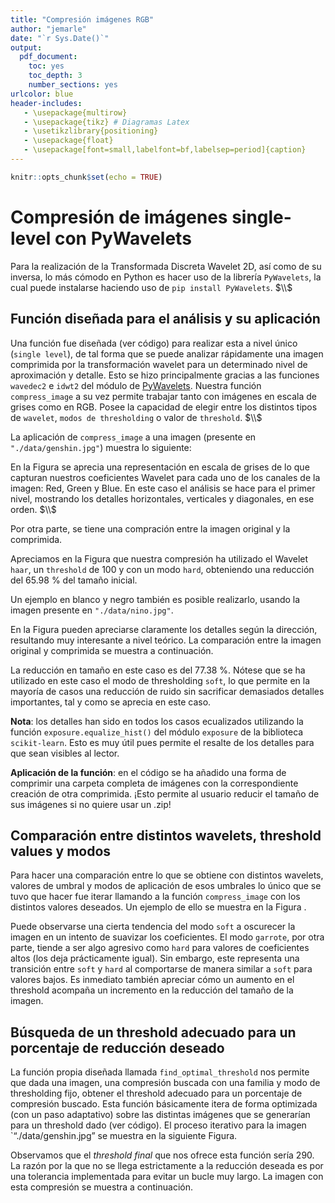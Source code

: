 ```yaml
---
title: "Compresión imágenes RGB"
author: "jemarle"
date: "`r Sys.Date()`"
output: 
  pdf_document:
    toc: yes
    toc_depth: 3
    number_sections: yes
urlcolor: blue
header-includes:
   - \usepackage{multirow}
   - \usepackage{tikz} # Diagramas Latex
   - \usetikzlibrary{positioning}
   - \usepackage{float}
   - \usepackage[font=small,labelfont=bf,labelsep=period]{caption} 
---
```


```r
knitr::opts_chunk$set(echo = TRUE)
```

# Compresión de imágenes single-level con PyWavelets

Para la realización de la Transformada Discreta Wavelet 2D, así como de su inversa, lo más cómodo en Python es hacer uso de la librería `PyWavelets`, la cual puede instalarse haciendo uso de `pip install PyWavelets`. $\\$

## Función diseñada para el análisis y su aplicación

Una función fue diseñada (ver código) para realizar esta a nivel único (`single level`), de tal forma que se puede analizar rápidamente una imagen comprimida por la transformación wavelet para un determinado nivel de aproximación y detalle. Esto se hizo principalmente gracias a las funciones `wavedec2` e `idwt2` del módulo de [PyWavelets](https://pywavelets.readthedocs.io/en/latest/ref/2d-dwt-and-idwt.html). Nuestra función `compress_image` a su vez permite trabajar tanto con imágenes en escala de grises como en RGB. Posee la capacidad de elegir entre los distintos tipos de `wavelet`, `modos de thresholding` o valor de `threshold`. $\\$

La aplicación de `compress_image` a una imagen (presente en `"./data/genshin.jpg"`) muestra lo siguiente:

\begin{figure}[H]
  \centering
  \includegraphics[width=0.8\textwidth]{./data/Memoria/Compress_image_genshin.png}
  \caption{Visualización de la aproximación y de los detalles horizontales, verticales y diagonales en una fotografía en RGB.}
  \label{fig:compress_image_1}
\end{figure}

En la Figura \ref{fig:compress_image_1} se aprecia una representación en escala de grises de lo que capturan nuestros coeficientes Wavelet para cada uno de los canales de la imagen: Red, Green y Blue. En este caso el análisis se hace para el primer nivel, mostrando los detalles horizontales, verticales y diagonales, en ese orden. $\\$

Por otra parte, se tiene una compración entre la imagen original y la comprimida.

\begin{figure}[H]
  \centering
  \includegraphics[width=0.8\textwidth]{./data/Memoria/Compress_image_genshin_2.png}
  \caption{Comparación entre la imagen original y modificada en el caso RGB.}
  \label{fig:compress_image_2}
\end{figure}

Apreciamos en la Figura \ref{fig:compress_image_2} que nuestra compresión ha utilizado el Wavelet `haar`, un `threshold` de 100 y con un modo `hard`, obteniendo una reducción del 65.98 % del tamaño inicial.

Un ejemplo en blanco y negro también es posible realizarlo, usando la imagen presente en `"./data/nino.jpg"`.

\begin{figure}[H]
  \centering
  \includegraphics[width=0.8\textwidth]{./data/Memoria/Compress_image_nino.png}
  \caption{Visualización de la aproximación y de los detalles horizontales, verticales y diagonales en una fotografía en escala de grises.}
  \label{fig:compress_image_3}
\end{figure}

En la Figura \ref{fig:compress_image_3} pueden apreciarse claramente los detalles según la dirección, resultando muy interesante a nivel teórico. La comparación entre la imagen original y comprimida se muestra a continuación.

\begin{figure}[H]
  \centering
  \includegraphics[width=0.7\textwidth]{./data/Memoria/Compress_image_nino_2.png}
  \caption{Comparación entre imagen original y modificada en el caso de escala de grises.}
  \label{fig:compress_image_4}
\end{figure}

La reducción en tamaño en este caso es del 77.38 %. Nótese que se ha utilizado en este caso el modo de thresholding `soft`, lo que permite en la mayoría de casos una reducción de ruido sin sacrificar demasiados detalles importantes, tal y como se aprecia en este caso.

**Nota**: los detalles han sido en todos los casos ecualizados utilizando la función `exposure.equalize_hist()` del módulo `exposure` de la biblioteca `scikit-learn`. Esto es muy útil pues permite el resalte de los detalles para que sean visibles al lector.

**Aplicación de la función**: en el código se ha añadido una forma de comprimir una carpeta completa de imágenes con la correspondiente creación de otra comprimida. ¡Esto permite al usuario reducir el tamaño de sus imágenes si no quiere usar un .zip! 

## Comparación entre distintos wavelets, threshold values y modos

Para hacer una comparación entre lo que se obtiene con distintos wavelets, valores de umbral y modos de aplicación de esos umbrales lo único que se tuvo que hacer fue iterar llamando a la función `compress_image` con los distintos valores deseados. Un ejemplo de ello se muestra en la Figura \ref{fig:comparacion}.

\begin{figure}[H]
  \centering
  \includegraphics[width=1\textwidth]{./data/Memoria/Comparacion.png}
  \caption{Comparación entre distintos wavelets, valores umbral y modos de threshold.}
  \label{fig:comparacion}
\end{figure}

Puede observarse una cierta tendencia del modo `soft` a oscurecer la imagen en un intento de suavizar los coeficientes. El modo `garrote`, por otra parte, tiende a ser algo agresivo como `hard` para valores de coeficientes altos (los deja prácticamente igual). Sin embargo, este representa una transición entre `soft` y `hard` al comportarse de manera similar a `soft` para valores bajos. Es inmediato también apreciar cómo un aumento en el threshold acompaña un incremento en la reducción del tamaño de la imagen.

## Búsqueda de un threshold adecuado para un porcentaje de reducción deseado

La función propia diseñada llamada `find_optimal_threshold` nos permite que dada una imagen, una compresión buscada con una familia y modo de thresholding fijo, obtener el threshold adecuado para un porcentaje de compresión buscado. Esta función básicamente itera de forma optimizada (con un paso adaptativo) sobre las distintas imágenes que se generarían para un threshold dado (ver código). El proceso iterativo para la imagen `"./data/genshin.jpg" se muestra en la siguiente Figura.

\begin{figure}[H]
  \centering
  \includegraphics[width=0.5\textwidth]{./data/Memoria/Find_threshold_image.png}
  \caption{Representación del proceso iterativo en la búsqueda de la reducción deseada.}
  \label{fig:find_threshold}
\end{figure}

Observamos que el *threshold final* que nos ofrece esta función sería 290. La razón por la que no se llega estrictamente a la reducción deseada es por una tolerancia implementada para evitar un bucle muy largo. La imagen con esta compresión se muestra a continuación.

\begin{figure}[H]
  \centering
  \includegraphics[width=1\textwidth]{./data/Memoria/Find_threshold_image_2.png}
  \caption{Imagen obtenida tras la búsqueda de la reducción deseada.}
  \label{fig:threshold_image}
\end{figure}



